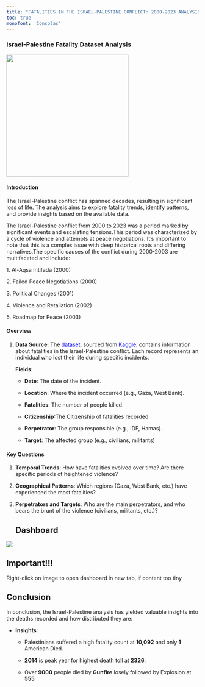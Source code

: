 ```yaml
---
title: "FATALITIES IN THE ISRAEL-PALESTINE CONFLICT: 2000-2023 ANALYSIS"
toc: true
monofont: 'Consolas'
---
```


### Israel-Palestine Fatality Dataset Analysis

![](ISRPAL%20FATALITIES%20PAGE.png){width="320"}

#### Introduction

The Israel-Palestine conflict has spanned decades, resulting in significant loss of life. The analysis aims to explore fatality trends, identify patterns, and provide insights based on the available data.

The Israel-Palestine conflict from 2000 to 2023 was a period marked by significant events and escalating tensions.This period was characterized by a cycle of violence and attempts at peace negotiations. It’s important to note that this is a complex issue with deep historical roots and differing narratives.The specific causes of the conflict during 2000-2003 are multifaceted and include:

1\. Al-Aqsa Intifada (2000)

2\. Failed Peace Negotiations (2000)

3\. Political Changes (2001)

4\. Violence and Retaliation (2002)

5\. Roadmap for Peace (2003)

#### Overview

1.  **Data Source**: The [dataset](https://www.kaggle.com/datasets/willianoliveiragibin/fatalities-in-the-israeli-palestinian){style="color:blue;"}, sourced from [Kaggle](https://www.kaggle.com/datasets/willianoliveiragibin/fatalities-in-the-israeli-palestinian){style="color:blue;"}, contains information about fatalities in the Israel-Palestine conflict. Each record represents an individual who lost their life during specific incidents.

    **Fields**:

    -   **Date**: The date of the incident.

    -   **Location**: Where the incident occurred (e.g., Gaza, West Bank).

    -   **Fatalities**: The number of people killed.

    -   **Citizenship**:The Citizenship of fatalities recorded

    -   **Perpetrator**: The group responsible (e.g., IDF, Hamas).

    -   **Target**: The affected group (e.g., civilians, militants)

#### Key Questions

1.  **Temporal Trends**: How have fatalities evolved over time? Are there specific periods of heightened violence?

2.  **Geographical Patterns**: Which regions (Gaza, West Bank, etc.) have experienced the most fatalities?

3.  **Perpetrators and Targets**: Who are the main perpetrators, and who bears the brunt of the violence (civilians, militants, etc.)?

    ## Dashboard

![](ISRPAL%20DASHBOARD.png)

::: callout-important
## Important!!!

Right-click on image to open dashboard in new tab, if content too tiny
:::

## Conclusion

In conclusion, the Israel-Palestine analysis has yielded valuable insights into the deaths recorded and how distributed they are:

-   **Insights**:

    -   Palestinians suffered a high fatality count at **10,092** and only **1** American Died.

    -   **2014** is peak year for highest death toll at **2326**.

    -   Over **9000** people died by **Gunfire** losely followed by Explosion at **555**
